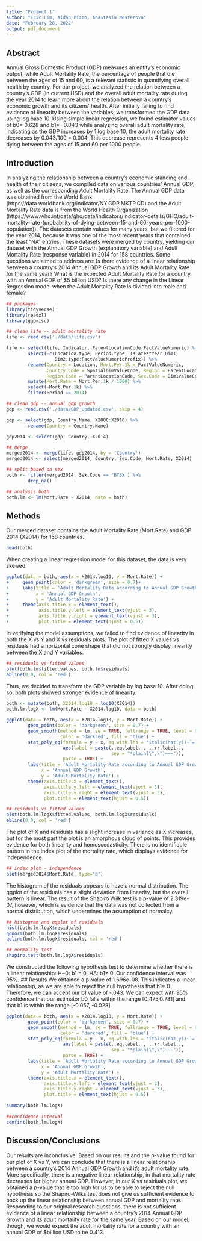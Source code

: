 ```yaml
---
title: "Project 1"
author: "Eric Lim, Aidan Pizzo, Anastasia Nesterova"
date: "February 28, 2022"
output: pdf_document
---
```


## Abstract
Annual Gross Domestic Product (GDP) measures an entity’s economic output, while Adult Mortality Rate, the percentage of people that die between the ages of 15 and 60, is a relevant statistic in quantifying overall health by country. For our project, we analyzed the relation between a country’s GDP  (in current USD) and the overall adult mortality rate during the year 2014 to learn more about the relation between a country’s economic growth and its citizens’ health. After initially failing to find evidence of linearity between the variables, we transformed the GDP data using log base 10. Using simple linear regression, we found estimator values of b0= 0.628  and b1= -0.043 while analyzing overall adult mortality rate, indicating as the GDP increases by 1 log base 10, the adult mortality rate decreases by 0.043/100 = 0.004. This decrease represents 4 less people dying between the ages of 15 and 60 per 1000 people.

## Introduction
In analyzing the relationship between a country’s economic standing and health of their citizens, we compiled data on various countries’ Annual GDP, as well as the corresponding Adult Mortality Rate. The Annual GDP data was obtained from the World Bank (https://data.worldbank.org/indicator/NY.GDP.MKTP.CD) and the Adult Mortality Rate data is from the World Health Organization (https://www.who.int/data/gho/data/indicators/indicator-details/GHO/adult-mortality-rate-(probability-of-dying-between-15-and-60-years-per-1000-population)). The datasets contain values for many years, but we filtered for the year 2014, because it was one of the most recent years that contained the least “NA” entries. These datasets were merged by country, yielding our dataset with the Annual GDP Growth (explanatory variable) and Adult Mortality Rate (response variable) in 2014 for 158 countries. Some questions we aimed to address are: Is there evidence of a linear relationship between a country’s 2014 Annual GDP Growth and its Adult Mortality Rate for the same year? What is the expected Adult Mortality Rate for a country with an Annual GDP of $5 billion USD? Is there any change in the Linear Regression model when the Adult Mortality Rate is divided into male and female?

```r
## packages
library(tidyverse)
library(readxl)
library(ggpmisc)

## clean life -- adult mortality rate
life <- read.csv('./data/life.csv')

life <- select(life, Indicator, ParentLocationCode:FactValueNumeric) %>%
        select(-c(Location.type, Period.type, IsLatestYear:Dim1, 
                  Dim2.type:FactValueNumericPrefix)) %>%
        rename(Country = Location, Mort.Per.1k = FactValueNumeric,
               Country.Code = SpatialDimValueCode, Region = ParentLocation,
               Region.Code = ParentLocationCode, Sex.Code = Dim1ValueCode) %>%
        mutate(Mort.Rate = Mort.Per.1k / 1000) %>%
        select(-Mort.Per.1k) %>%
        filter(Period == 2014)

## clean gdp -- annual gdp growth
gdp <- read.csv('./data/GDP_Updated.csv', skip = 4)

gdp <- select(gdp, Country.Name, X2000:X2016) %>%
        rename(Country = Country.Name)

gdp2014 <- select(gdp, Country, X2014)

## merge
merged2014 <- merge(life, gdp2014, by = 'Country')
merged2014 <- select(merged2014, Country, Sex.Code, Mort.Rate, X2014)

## split based on sex
both <- filter(merged2014, Sex.Code == 'BTSX') %>%
        drop_na()

## analysis both
both.lm <- lm(Mort.Rate ~ X2014, data = both)
```

## Methods
Our merged dataset contains the Adult Mortality Rate (Mort.Rate) and GDP 2014 (X2014) for 158 countries.
```r
head(both)
```
When creating a linear regression model for this dataset, the data is very skewed.
```r
ggplot(data = both, aes(x = X2014.log10, y = Mort.Rate)) +
+     geom_point(color = 'darkgreen', size = 0.7)+
+     labs(title = 'Adult Mortality Rate according to Annual GDP Growth (2014)', 
+          x = 'Annual GDP Growth',
+          y = 'Adult Mortality Rate') + 
+     theme(axis.title.x = element_text(), 
+           axis.title.y.left = element_text(vjust = 3),
+           axis.title.y.right = element_text(vjust = 3),
+           plot.title = element_text(hjust = 0.5))
```
In verifying the model assumptions, we failed to find evidence of linearity in both the X vs Y and X vs residuals plots. The plot of fitted X values vs residuals had a horizontal cone shape that did not strongly display linearity between the X and Y variables. 
```r
## residuals vs fitted values
plot(both.lm$fitted.values, both.lm$residuals)
abline(0,0, col = 'red')
```
Thus, we decided to transform the GDP variable by log base 10. After doing so, both plots showed stronger evidence of linearity. 
```r
both <- mutate(both, X2014.log10 = log10(X2014))
both.lm.logX <- lm(Mort.Rate ~ X2014.log10, data = both)

ggplot(data = both, aes(x = X2014.log10, y = Mort.Rate)) +
        geom_point(color = 'darkgreen', size = 0.7) +
        geom_smooth(method = lm, se = TRUE, fullrange = TRUE, level = 0.95,
                    color = 'darkred', fill = 'blue') +
        stat_poly_eq(formula = y ~ x, eq.with.lhs = "italic(hat(y))~`=`~",
                     aes(label = paste(..eq.label.., ..rr.label.., 
                                       sep = "*plain(\",\")~~~")),
                     parse = TRUE) +
        labs(title = 'Adult Mortality Rate according to Annual GDP Growth (2014)', 
             x = 'Annual GDP Growth',
             y = 'Adult Mortality Rate') + 
        theme(axis.title.x = element_text(), 
              axis.title.y.left = element_text(vjust = 3),
              axis.title.y.right = element_text(vjust = 3),
              plot.title = element_text(hjust = 0.5))

## residuals vs fitted values
plot(both.lm.logX$fitted.values, both.lm.logX$residuals)
abline(0,0, col = 'red')
```
The plot of X and residuals has a slight increase in variance as X increases, but for the most part the plot is an amorphous cloud of points. This provides evidence for both linearity and homoscedasticity.
There is no identifiable pattern in the index plot of the mortality rate, which displays evidence for independence.
```r
## index plot - independence
plot(merged2014$Mort.Rate, type="b")
```
The histogram of the residuals appears to have a normal distribution. The qqplot of the residuals has a slight deviation from linearity, but the overall pattern is linear. The result of the Shapiro Wilk test is a p-value of 2.319e-07, however, which is evidence that the data was not collected from a normal distribution, which undermines the assumption of normalcy.
```r
## histogram and qqplot of residuals
hist(both.lm.logX$residuals)
qqnorm(both.lm.logX$residuals)
qqline(both.lm.logX$residuals, col = 'red')

## normality test
shapiro.test(both.lm.logX$residuals)
```
We constructed the following hypothesis test to determine whether there is a linear relationship: H~0: b1 = 0, HA: b1≠ 0. Our confidence interval was 95%.
## Results
We obtained a p-value of 1.696e-08. This indicates a linear relationship, as we are able to reject the null hypothesis that b1= 0. Therefore, we can accept our b1 value of -.043. We can expect with 95% confidence that our estimator b0 falls within the range [0.475,0.781] and that b1 is within the range [-0.057, -0.028].

```r
ggplot(data = both, aes(x = X2014.log10, y = Mort.Rate)) +
        geom_point(color = 'darkgreen', size = 0.7) +
        geom_smooth(method = lm, se = TRUE, fullrange = TRUE, level = 0.95,
                    color = 'darkred', fill = 'blue') +
        stat_poly_eq(formula = y ~ x, eq.with.lhs = "italic(hat(y))~`=`~",
                     aes(label = paste(..eq.label.., ..rr.label.., 
                                       sep = "*plain(\",\")~~~")),
                     parse = TRUE) +
        labs(title = 'Adult Mortality Rate according to Annual GDP Growth (2014)', 
             x = 'Annual GDP Growth',
             y = 'Adult Mortality Rate') + 
        theme(axis.title.x = element_text(), 
              axis.title.y.left = element_text(vjust = 3),
              axis.title.y.right = element_text(vjust = 3),
              plot.title = element_text(hjust = 0.5))

summary(both.lm.logX)

##confidence interval
confint(both.lm.logX)
```

## Discussion/Conclusions
Our results are inconclusive. Based on our results and the p-value found for our plot of X vs Y, we can conclude that there is a linear relationship between a country’s 2014 Annual GDP Growth and it’s adult mortality rate. More specifically, there is a negative linear relationship, in that mortality rate decreases for higher annual GDP. However, in our X vs residuals plot, we obtained a p-value that is too high for us to be able to reject the null hypothesis so the Shapiro-Wilks test does not give us sufficient evidence to back up the linear relationship between annual GDP and mortality rate. Responding to our original research questions, there is not sufficient evidence of a linear relationship between a country’s 2014 Annual GDP Growth and its adult mortality rate for the same year. Based on our model, though, we would expect the adult mortality rate for a country with an annual GDP of $billion USD to be 0.413.


